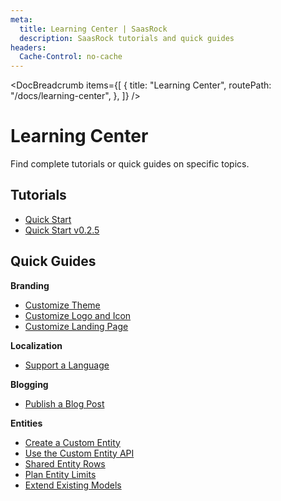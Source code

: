 ```yaml
---
meta:
  title: Learning Center | SaasRock
  description: SaasRock tutorials and quick guides
headers:
  Cache-Control: no-cache
---
```



<DocBreadcrumb
  items={[
    {
      title: "Learning Center",
      routePath: "/docs/learning-center",
    },
  ]}
/>

# Learning Center

Find complete tutorials or quick guides on specific topics.

## Tutorials

- [Quick Start](/docs/learning-center/tutorials/quick-start)
- [Quick Start v0.2.5](/docs/learning-center/tutorials/quick-start-v-0-2-5)

## Quick Guides

**Branding**

- [Customize Theme](/docs/learning-center/guides/branding/theme)
- [Customize Logo and Icon](/docs/learning-center/guides/branding/logo-and-icon)
- [Customize Landing Page](/docs/learning-center/guides/branding/landing)

**Localization**

- [Support a Language](/docs/learning-center/guides/localization/support-a-language)

**Blogging**

- [Publish a Blog Post](/docs/learning-center/guides/blogging/publish-a-blog-post)

**Entities**

- [Create a Custom Entity](/docs/learning-center/guides/entities/create-a-custom-entity)
- [Use the Custom Entity API](/docs/learning-center/guides/entities/use-the-custom-entity-api)
- [Shared Entity Rows](/docs/learning-center/guides/entities/shared-entity-rows)
- [Plan Entity Limits](/docs/learning-center/guides/entities/plan-entity-limits)
- [Extend Existing Models](/docs/learning-center/guides/entities/extend-existing-models)
